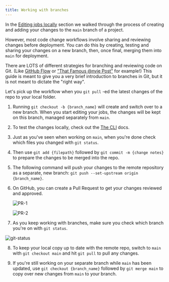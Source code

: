 ```yaml
---
title: Working with branches
---
```


In the [Editing jobs locally](/documentation/jobs/editing_locally) section we
walked through the process of creating and adding your changes to the `main`
branch of a project.

However, most code change workflows involve sharing and reviewing changes before
deployment. You can do this by creating, testing and sharing your changes on a
new branch, then, once final, merging them into `main` for deployment.

<Tip>

There are LOTS of different strategies for branching and reviewing code on Git.
(Like [GitHub Flow](https://guides.github.com/introduction/flow/) or
["That Famous @nvie Post"](https://nvie.com/posts/a-successful-git-branching-model/)
for example!) This guide is meant to give you a very brief introduction to
branches in Git, but it is not meant to dictate the "right way".

</Tip>

Let's pick up the workflow when you `git pull` -ed the latest changes of the
repo to your local folder.

1. Running `git checkout -b {branch_name}` will create and switch over to a new
   branch. When you start editing your jobs, the changes will be kept on this
   branch, managed separately from `main`.

2. To test the changes locally, check out the [The CLI](/documentation/cli)
   docs.

3. Just as you've seen when working on `main`, when you're done check which
   files you changed with `git status`.

4. Then use `git add {filepath}` followed by `git commit -m {change notes}` to
   prepare the changes to be merged into the repo.

5. The following command will push your changes to the remote repository as a
   separate, new branch: `git push --set-upstream origin {branch_name}`.

6. On GitHub, you can create a Pull Request to get your changes reviewed and
   approved.

   ![PR-1](/img/pull-request.png)

   ![PR-2](/img/pull-request-2.png)

7. As you keep working with branches, make sure you check which branch you're on
   with `git status`.

![git-status](/img/git-status.png)

8. To keep your local copy up to date with the remote repo, switch to `main`
   with `git checkout main` and hit `git pull` to pull any changes.

9. If you're still working on your separate branch while `main` has been
   updated, use `git checkout {branch_name}` followed by `git merge main` to
   copy over new changes from `main` to your branch.
